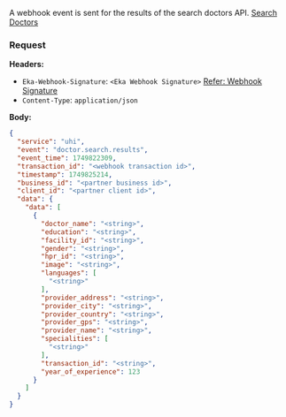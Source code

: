 A webhook event is sent for the results of the search doctors API.
[Search Doctors](https://developer.eka.care/api-reference/user-app/abdm-connect/phys-cons/search-doctors)
### Request
**Headers:**

- `Eka-Webhook-Signature`: `<Eka Webhook Signature>`  [Refer: Webhook Signature](/api-reference/connect/webhooks/webhook-signature)
- `Content-Type`: `application/json`

**Body:**

```json
{
  "service": "uhi",
  "event": "doctor.search.results",
  "event_time": 1749822309,
  "transaction_id": "<webhook transaction id>",
  "timestamp": 1749825214,
  "business_id": "<partner business id>",
  "client_id": "<partner client id>",
  "data": {
    "data": [
      {
        "doctor_name": "<string>",
        "education": "<string>",
        "facility_id": "<string>",
        "gender": "<string>",
        "hpr_id": "<string>",
        "image": "<string>",
        "languages": [
          "<string>"
        ],
        "provider_address": "<string>",
        "provider_city": "<string>",
        "provider_country": "<string>",
        "provider_gps": "<string>",
        "provider_name": "<string>",
        "specialities": [
          "<string>"
        ],
        "transaction_id": "<string>",
        "year_of_experience": 123
      }
    ]
  }
}
```




